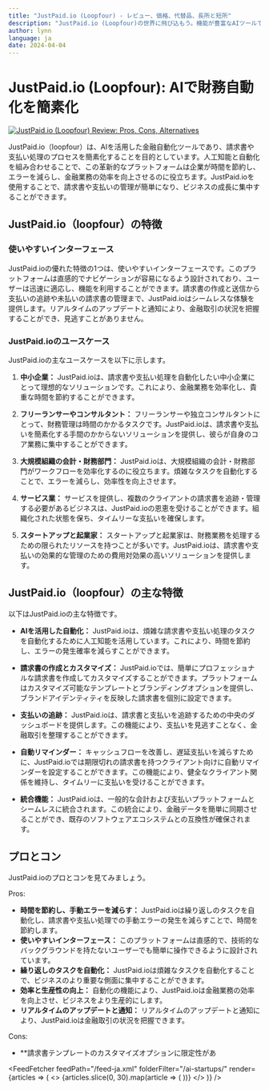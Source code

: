 ```yaml
---
title: "JustPaid.io (Loopfour) - レビュー、価格、代替品、長所と短所"
description: "JustPaid.io (Loopfour)の世界に飛び込もう。機能が豊富なAIツールです。その特徴、価格、そしてどのようにインパクトを与えているかを学びましょう。見逃さないでください！"
author: lynn
language: ja
date: 2024-04-04
---
```

        
# JustPaid.io (Loopfour): AIで財務自動化を簡素化


<BlogHeader />


[![JustPaid.io (Loopfour) Review: Pros, Cons, Alternatives](/ai-startups/justpaid.io-(loopfour).png)](https://www.justpaid.io/)



JustPaid.io（loopfour）は、AIを活用した金融自動化ツールであり、請求書や支払い処理のプロセスを簡素化することを目的としています。人工知能と自動化を組み合わせることで、この革新的なプラットフォームは企業が時間を節約し、エラーを減らし、金融業務の効率を向上させるのに役立ちます。JustPaid.ioを使用することで、請求書や支払いの管理が簡単になり、ビジネスの成長に集中することができます。

## JustPaid.io（loopfour）の特徴

### 使いやすいインターフェース

JustPaid.ioの優れた特徴の1つは、使いやすいインターフェースです。このプラットフォームは直感的でナビゲーションが容易になるよう設計されており、ユーザーは迅速に適応し、機能を利用することができます。請求書の作成と送信から支払いの追跡や未払いの請求書の管理まで、JustPaid.ioはシームレスな体験を提供します。リアルタイムのアップデートと通知により、金融取引の状況を把握することができ、見逃すことがありません。

### JustPaid.ioのユースケース

JustPaid.ioの主なユースケースを以下に示します。

1. **中小企業：** JustPaid.ioは、請求書や支払い処理を自動化したい中小企業にとって理想的なソリューションです。これにより、金融業務を効率化し、貴重な時間を節約することができます。

2. **フリーランサーやコンサルタント：** フリーランサーや独立コンサルタントにとって、財務管理は時間のかかるタスクです。JustPaid.ioは、請求書や支払いを簡素化する手間のかからないソリューションを提供し、彼らが自身のコア業務に集中することができます。

3. **大規模組織の会計・財務部門：** JustPaid.ioは、大規模組織の会計・財務部門がワークフローを効率化するのに役立ちます。煩雑なタスクを自動化することで、エラーを減らし、効率性を向上させます。

4. **サービス業：** サービスを提供し、複数のクライアントの請求書を追跡・管理する必要があるビジネスは、JustPaid.ioの恩恵を受けることができます。組織化された状態を保ち、タイムリーな支払いを確保します。

5. **スタートアップと起業家：** スタートアップと起業家は、財務業務を処理するための限られたリソースを持つことが多いです。JustPaid.ioは、請求書や支払いの効果的な管理のための費用対効果の高いソリューションを提供します。

## JustPaid.io（loopfour）の主な特徴

以下はJustPaid.ioの主な特徴です。

- **AIを活用した自動化：** JustPaid.ioは、煩雑な請求書や支払い処理のタスクを自動化するために人工知能を活用しています。これにより、時間を節約し、エラーの発生確率を減らすことができます。

- **請求書の作成とカスタマイズ：** JustPaid.ioでは、簡単にプロフェッショナルな請求書を作成してカスタマイズすることができます。プラットフォームはカスタマイズ可能なテンプレートとブランディングオプションを提供し、ブランドアイデンティティを反映した請求書を個別に設定できます。

- **支払いの追跡：** JustPaid.ioは、請求書と支払いを追跡するための中央のダッシュボードを提供します。この機能により、支払いを見逃すことなく、金融取引を整理することができます。

- **自動リマインダー：** キャッシュフローを改善し、遅延支払いを減らすために、JustPaid.ioでは期限切れの請求書を持つクライアント向けに自動リマインダーを設定することができます。この機能により、健全なクライアント関係を維持し、タイムリーに支払いを受けることができます。

- **統合機能：** JustPaid.ioは、一般的な会計および支払いプラットフォームとシームレスに統合されます。この統合により、金融データを簡単に同期させることができ、既存のソフトウェアエコシステムとの互換性が確保されます。

## プロとコン

JustPaid.ioのプロとコンを見てみましょう。

Pros:
- **時間を節約し、手動エラーを減らす：** JustPaid.ioは繰り返しのタスクを自動化し、請求書や支払い処理での手動エラーの発生を減らすことで、時間を節約します。
- **使いやすいインターフェース：** このプラットフォームは直感的で、技術的なバックグラウンドを持たないユーザーでも簡単に操作できるように設計されています。
- **繰り返しのタスクを自動化：** JustPaid.ioは煩雑なタスクを自動化することで、ビジネスのより重要な側面に集中することができます。
- **効率と生産性の向上：** 自動化の機能により、JustPaid.ioは金融業務の効率を向上させ、ビジネスをより生産的にします。
- **リアルタイムのアップデートと通知：** リアルタイムのアップデートと通知により、JustPaid.ioは金融取引の状況を把握できます。

Cons:
- **請求書テンプレートのカスタマイズオプションに限定性があ


<AdComponent />


<FeedFetcher feedPath="/feed-ja.xml" folderFilter="/ai-startups/" render={articles => (
    <>
        <Cards>
            {articles.slice(0, 30).map(article => (
                <Card key={article.link} title={article.title} href={article.link} />
            ))}
        </Cards>
    </>
)} />

